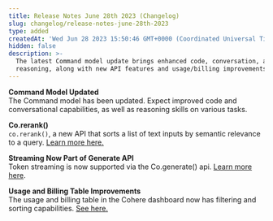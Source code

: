 ```yaml
---
title: Release Notes June 28th 2023 (Changelog)
slug: changelog/release-notes-june-28th-2023
type: added
createdAt: 'Wed Jun 28 2023 15:50:46 GMT+0000 (Coordinated Universal Time)'
hidden: false
description: >-
  The latest Command model update brings enhanced code, conversation, and
  reasoning, along with new API features and usage/billing improvements.
---
```

**Command Model Updated**  
The Command model has been updated. Expect improved code and conversational capabilities, as well as reasoning skills on various tasks.

**Co.rerank()**  
`co.rerank()`, a new API that sorts a list of text inputs by semantic relevance to a query. [Learn more here.](/reference/rerank-1)

**Streaming Now Part of Generate API**  
Token streaming is now supported via the Co.generate() api. [Learn more here](/reference/generate).

**Usage and Billing Table Improvements**  
The usage and billing table in the Cohere dashboard now has filtering and sorting capabilities. [See here.](https://dashboard.cohere.com/welcome/login?redirect_uri=%2Fbilling)

